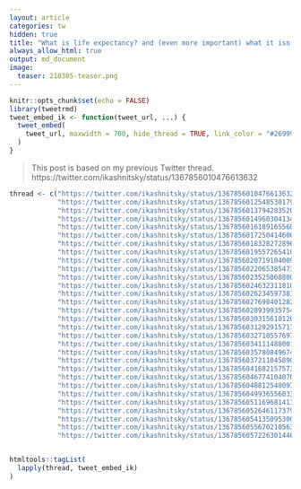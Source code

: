 ```yaml
---
layout: article
categories: tw
hidden: true
title: "What is life expectancy? and (even more important) what it isn't"
always_allow_html: true
output: md_document
image:
  teaser: 210305-teaser.png
---
```



```r
knitr::opts_chunk$set(echo = FALSE)
library(tweetrmd)
tweet_embed_ik <- function(tweet_url, ...) {
  tweet_embed(
    tweet_url, maxwidth = 700, hide_thread = TRUE, link_color = "#269999"
  )
}
```

> This post is based on my previous Twitter thread. 
https://twitter.com/ikashnitsky/status/1367856010476613632


```r
thread <- c("https://twitter.com/ikashnitsky/status/1367856010476613632",
            "https://twitter.com/ikashnitsky/status/1367856012548530179",
            "https://twitter.com/ikashnitsky/status/1367856013794283520",
            "https://twitter.com/ikashnitsky/status/1367856014960304134",
            "https://twitter.com/ikashnitsky/status/1367856016189165568",
            "https://twitter.com/ikashnitsky/status/1367856017250414600",
            "https://twitter.com/ikashnitsky/status/1367856018328272896",
            "https://twitter.com/ikashnitsky/status/1367856019557265410",
            "https://twitter.com/ikashnitsky/status/1367856020719104009",
            "https://twitter.com/ikashnitsky/status/1367856022065385473",
            "https://twitter.com/ikashnitsky/status/1367856023525068800",
            "https://twitter.com/ikashnitsky/status/1367856024632311810",
            "https://twitter.com/ikashnitsky/status/1367856026234597381",
            "https://twitter.com/ikashnitsky/status/1367856027698401282",
            "https://twitter.com/ikashnitsky/status/1367856028939935754",
            "https://twitter.com/ikashnitsky/status/1367856030315610120",
            "https://twitter.com/ikashnitsky/status/1367856031292915717",
            "https://twitter.com/ikashnitsky/status/1367856032710557697",
            "https://twitter.com/ikashnitsky/status/1367856034111488001",
            "https://twitter.com/ikashnitsky/status/1367856035780849674",
            "https://twitter.com/ikashnitsky/status/1367856037211045890",
            "https://twitter.com/ikashnitsky/status/1367856041682157573",
            "https://twitter.com/ikashnitsky/status/1367856046774104070",
            "https://twitter.com/ikashnitsky/status/1367856048812548097",
            "https://twitter.com/ikashnitsky/status/1367856049936556033",
            "https://twitter.com/ikashnitsky/status/1367856051169681411",
            "https://twitter.com/ikashnitsky/status/1367856052646117379",
            "https://twitter.com/ikashnitsky/status/1367856054135095300",
            "https://twitter.com/ikashnitsky/status/1367856055670210563",
            "https://twitter.com/ikashnitsky/status/1367856057226301446")


htmltools::tagList(
  lapply(thread, tweet_embed_ik)
)
```

